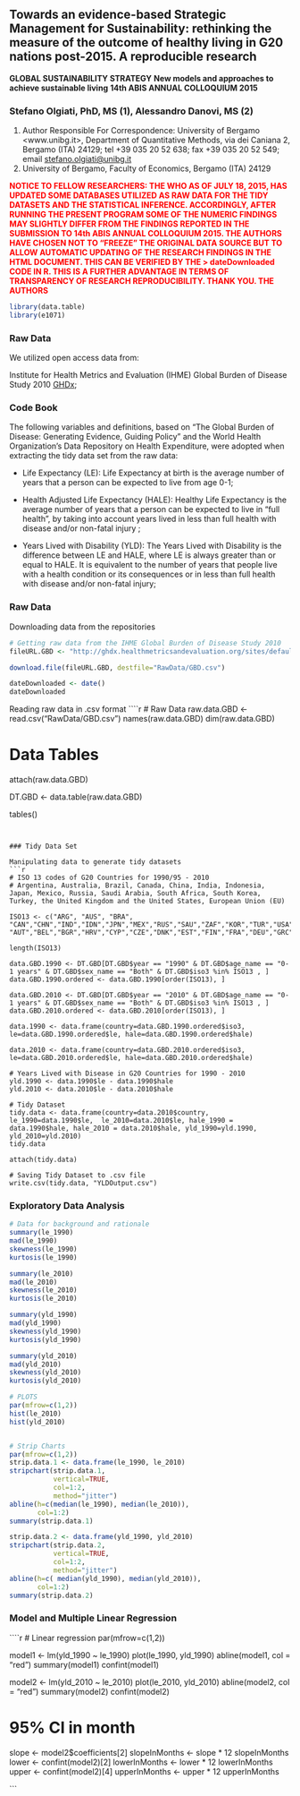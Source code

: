 Towards an evidence-based Strategic Management for Sustainability: rethinking the measure of the outcome of healthy living in G20 nations post-2015. A reproducible research
----------------------------------------------------

__GLOBAL SUSTAINABILITY STRATEGY__
__New models and approaches to achieve sustainable living__
__14th ABIS ANNUAL COLLOQUIUM 2015__

### Stefano Olgiati, PhD, MS (1), Alessandro Danovi, MS (2)

1.  Author Responsible For Correspondence: University of Bergamo <www.unibg.it>, Department of Quantitative Methods, via dei Caniana 2, Bergamo (ITA) 24129; tel  +39 035 20 52 638; fax +39 035 20 52 549; email <stefano.olgiati@unibg.it>
2. University of Bergamo, Faculty of Economics, Bergamo (ITA) 24129

<span style="color: red">
__NOTICE TO FELLOW RESEARCHERS: THE WHO AS OF JULY 18, 2015, HAS UPDATED SOME DATABASES UTILIZED AS RAW DATA FOR THE TIDY DATASETS AND THE STATISTICAL INFERENCE. ACCORDINGLY, AFTER RUNNING THE PRESENT PROGRAM SOME OF THE NUMERIC FINDINGS MAY SLIGHTLY DIFFER  FROM THE FINDINGS REPORTED IN THE SUBMISSION TO 14th ABIS ANNUAL COLLOQUIUM 2015. THE AUTHORS HAVE CHOSEN NOT TO "FREEZE" THE ORIGINAL DATA SOURCE BUT TO ALLOW AUTOMATIC UPDATING OF THE RESEARCH FINDINGS IN THE HTML DOCUMENT. THIS CAN BE VERIFIED BY THE > dateDownloaded CODE IN R. THIS IS A FURTHER ADVANTAGE IN TERMS OF TRANSPARENCY OF RESEARCH REPRODUCIBILITY. THANK YOU. THE AUTHORS__
</span>

```r
library(data.table)
library(e1071)
```

### Raw Data
We utilized open access data from:

Institute for Health Metrics and Evaluation (IHME) Global Burden of Disease Study 2010 [GHDx]("http://ghdx.healthmetricsandevaluation.org/sites/default/files/record-attached-files/IHME_GBD_2010_HALE_BY_COUNTRY_1990_2010_Y2010M02D23.CSV");


### Code Book
The following variables and definitions, based on “The Global Burden of Disease: Generating Evidence, Guiding Policy” and the World Health Organization’s Data Repository on Health Expenditure, were adopted when extracting the tidy data set from the raw data:

* Life Expectancy (LE): Life Expectancy at birth is the average number of years that a person can be expected to live from age 0-1;

* Health Adjusted Life Expectancy (HALE): Healthy Life Expectancy is the average number of years that a person can be expected to live in “full health”, by taking into account years lived in less than full health with disease and/or non-fatal injury ;

* Years Lived with Disability (YLD): The Years Lived with Disability is the difference between LE and HALE, where LE is always greater than or equal to HALE. It is equivalent to the number of years that people live with a health condition or its consequences or in less than full health with disease and/or non-fatal injury;

### Raw Data
Downloading data from the repositories

```r

# Getting raw data from the IHME Global Burden of Disease Study 2010
fileURL.GBD <- "http://ghdx.healthmetricsandevaluation.org/sites/default/files/record-attached-files/IHME_GBD_2010_HALE_BY_COUNTRY_1990_2010_Y2010M02D23.CSV"

download.file(fileURL.GBD, destfile="RawData/GBD.csv")

dateDownloaded <- date()
dateDownloaded
```

Reading raw data in .csv format
````r
# Raw Data
raw.data.GBD <- read.csv("RawData/GBD.csv")
names(raw.data.GBD)
dim(raw.data.GBD)

# Data Tables
attach(raw.data.GBD)

DT.GBD <- data.table(raw.data.GBD)

tables()
```


### Tidy Data Set

Manipulating data to generate tidy datasets
```r
# ISO 13 codes of G20 Countries for 1990/95 - 2010
# Argentina, Australia, Brazil, Canada, China, India, Indonesia, Japan, Mexico, Russia, Saudi Arabia, South Africa, South Korea, Turkey, the United Kingdom and the United States, European Union (EU)

ISO13 <- c("ARG", "AUS", "BRA", "CAN","CHN","IND","IDN","JPN","MEX","RUS","SAU","ZAF","KOR","TUR","USA", "AUT","BEL","BGR","HRV","CYP","CZE","DNK","EST","FIN","FRA","DEU","GRC","HUN","IRL","ITA","LVA","LTU","LUX","MLT","NLD","POL","PRT","ROU","SVK","SVN","ESP","SWE","GBR")

length(ISO13)

data.GBD.1990 <- DT.GBD[DT.GBD$year == "1990" & DT.GBD$age_name == "0-1 years" & DT.GBD$sex_name == "Both" & DT.GBD$iso3 %in% ISO13 , ]
data.GBD.1990.ordered <- data.GBD.1990[order(ISO13), ]

data.GBD.2010 <- DT.GBD[DT.GBD$year == "2010" & DT.GBD$age_name == "0-1 years" & DT.GBD$sex_name == "Both" & DT.GBD$iso3 %in% ISO13 , ]
data.GBD.2010.ordered <- data.GBD.2010[order(ISO13), ]

data.1990 <- data.frame(country=data.GBD.1990.ordered$iso3, le=data.GBD.1990.ordered$le, hale=data.GBD.1990.ordered$hale)

data.2010 <- data.frame(country=data.GBD.2010.ordered$iso3, le=data.GBD.2010.ordered$le, hale=data.GBD.2010.ordered$hale)

# Years Lived with Disease in G20 Countries for 1990 - 2010
yld.1990 <- data.1990$le - data.1990$hale
yld.2010 <- data.2010$le - data.2010$hale

# Tidy Dataset
tidy.data <- data.frame(country=data.2010$country, le_1990=data.1990$le,  le_2010=data.2010$le, hale_1990 = data.1990$hale, hale_2010 = data.2010$hale, yld_1990=yld.1990, yld_2010=yld.2010)
tidy.data

attach(tidy.data)

# Saving Tidy Dataset to .csv file
write.csv(tidy.data, "YLDOutput.csv")
```

### Exploratory Data Analysis
```r
# Data for background and rationale
summary(le_1990)
mad(le_1990)
skewness(le_1990)
kurtosis(le_1990)

summary(le_2010)
mad(le_2010)
skewness(le_2010)
kurtosis(le_2010)

summary(yld_1990)
mad(yld_1990)
skewness(yld_1990)
kurtosis(yld_1990)

summary(yld_2010)
mad(yld_2010)
skewness(yld_2010)
kurtosis(yld_2010)

# PLOTS
par(mfrow=c(1,2))
hist(le_2010)
hist(yld_2010)


# Strip Charts
par(mfrow=c(1,2))
strip.data.1 <- data.frame(le_1990, le_2010)
stripchart(strip.data.1, 
           vertical=TRUE, 
           col=1:2, 
           method="jitter")
abline(h=c(median(le_1990), median(le_2010)),
       col=1:2)
summary(strip.data.1)

strip.data.2 <- data.frame(yld_1990, yld_2010)
stripchart(strip.data.2, 
           vertical=TRUE, 
           col=1:2, 
           method="jitter")
abline(h=c( median(yld_1990), median(yld_2010)),
       col=1:2)
summary(strip.data.2)
```

### Model and Multiple Linear Regression
````r
# Linear regression
par(mfrow=c(1,2))

model1 <- lm(yld_1990 ~ le_1990)
plot(le_1990, yld_1990)
abline(model1, col = "red")
summary(model1)
confint(model1)


model2 <- lm(yld_2010 ~ le_2010)
plot(le_2010, yld_2010)
abline(model2, col = "red")
summary(model2)
confint(model2)

# 95% CI in month
slope <- model2$coefficients[2]
slopeInMonths <- slope * 12
slopeInMonths
lower <- confint(model2)[2]
lowerInMonths <- lower * 12
lowerInMonths
upper <- confint(model2)[4]
upperInMonths <- upper * 12
upperInMonths

```

 
